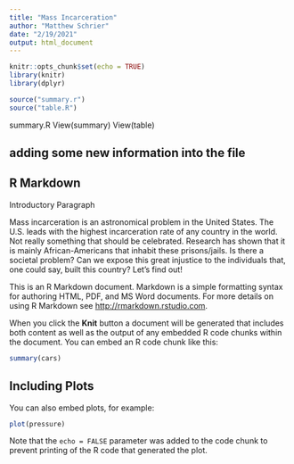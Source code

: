 ```yaml
---
title: "Mass Incarceration"
author: "Matthew Schrier"
date: "2/19/2021"
output: html_document
---
```


```r
knitr::opts_chunk$set(echo = TRUE)
library(knitr)
library(dplyr)

source("summary.r")
source("table.R")
```

summary.R
View(summary)
View(table)

## adding some new information into the file 
## R Markdown

Introductory Paragraph

Mass incarceration is an astronomical problem in the United States. The U.S. leads with the highest incarceration rate of any country in the world. Not really something that should be celebrated. Research has shown that it is mainly African-Americans that inhabit these prisons/jails. Is there a societal problem? Can we expose this great injustice to the individuals that, one could say, built this country? Let’s find out!    

This is an R Markdown document. Markdown is a simple formatting syntax for authoring HTML, PDF, and MS Word documents. For more details on using R Markdown see <http://rmarkdown.rstudio.com>.

When you click the **Knit** button a document will be generated that includes both content as well as the output of any embedded R code chunks within the document. You can embed an R code chunk like this:

```r
summary(cars)
```

## Including Plots

You can also embed plots, for example:

```r
plot(pressure)
```

Note that the `echo = FALSE` parameter was added to the code chunk to prevent printing of the R code that generated the plot.

